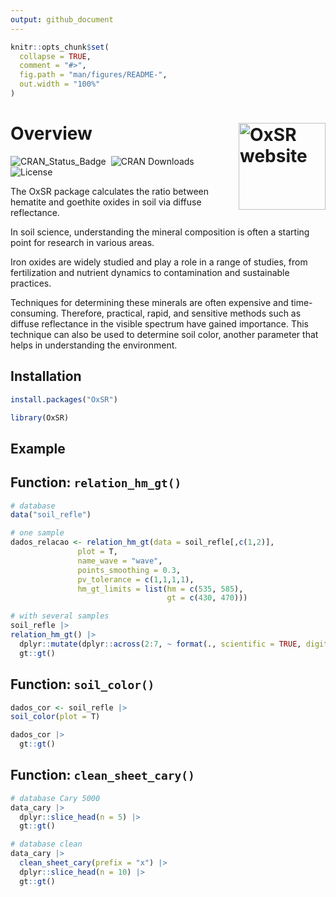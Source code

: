 ```yaml
---
output: github_document
---
```


<!-- README.md is generated from README.Rmd. Please edit that file -->

```r
knitr::opts_chunk$set(
  collapse = TRUE,
  comment = "#>",
  fig.path = "man/figures/README-",
  out.width = "100%"
)
```

# Overview  <a href="https://fgu5tav0.github.io/OxSR/"><img src="man/figures/logo.png" align="right" height="139" alt="OxSR website" /></a>

<!-- badges: start -->
![CRAN_Status_Badge](https://www.r-pkg.org/badges/version/OxSR)&nbsp; 
![CRAN Downloads](https://cranlogs.r-pkg.org/badges/grand-total/OxSR)&nbsp;
![License](https://img.shields.io/badge/license-GPL--3-gold)&nbsp; 
<!-- badges: end -->

The OxSR package calculates the ratio between hematite and goethite oxides in soil via diffuse reflectance.

In soil science, understanding the mineral composition is often a starting point for research in various areas.

Iron oxides are widely studied and play a role in a range of studies, from fertilization and nutrient dynamics to contamination and sustainable practices.

Techniques for determining these minerals are often expensive and time-consuming. Therefore, practical, rapid, and sensitive methods such as diffuse reflectance in the visible spectrum have gained importance. This technique can also be used to determine soil color, another parameter that helps in understanding the environment.

## Installation

``` r
install.packages("OxSR")
```

``` r
library(OxSR)
```

## Example

## Function: `relation_hm_gt()`

```r

# database
data("soil_refle")

# one sample
dados_relacao <- relation_hm_gt(data = soil_refle[,c(1,2)], 
               plot = T,
               name_wave = "wave",
               points_smoothing = 0.3, 
               pv_tolerance = c(1,1,1,1),
               hm_gt_limits = list(hm = c(535, 585),
                                   gt = c(430, 470)))

# with several samples
soil_refle |> 
relation_hm_gt() |> 
  dplyr::mutate(dplyr::across(2:7, ~ format(., scientific = TRUE, digits = 3))) |>
  gt::gt()

```

## Function: `soil_color()`

```r

dados_cor <- soil_refle |> 
soil_color(plot = T)

dados_cor |> 
  gt::gt()

```

## Function: `clean_sheet_cary()`


```r

# database Cary 5000
data_cary |> 
  dplyr::slice_head(n = 5) |> 
  gt::gt()

```

```r

# database clean
data_cary |> 
  clean_sheet_cary(prefix = "x") |> 
  dplyr::slice_head(n = 10) |> 
  gt::gt()

```


